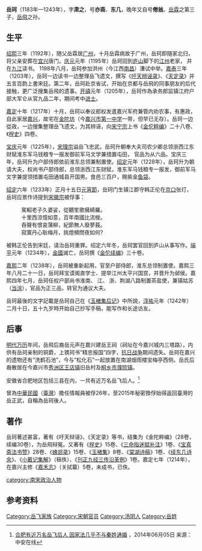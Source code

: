 '''岳珂'''（1183年—1243年），字'''肃之'''，号'''亦斋'''、'''东几'''，晚年又自号'''倦翁'''。[[岳霖|岳霖]]之第三子，[[岳飛|岳飛]]之孙。

==生平==
[[绍熙|绍熙]]三年（1192年），随父岳霖居[[广州|广州]]，十月岳霖病故于广州，岳珂即隨家北归，将父亲安葬在[[宜兴|宜兴]]唐门。[[庆元_(年号)|庆元]]元年（1195年）岳珂回到[[庐山|庐山]]脚下的[[江州|江州]]老家， 并在[[九江|九江]]读书。 1198年八月，岳珂参加洪州（今江西[[南昌|南昌]]）漕试中举。[[嘉泰|嘉泰]]三年（1203年），岳珂一边读书一边整理岳飞遗文，撰写《[[吁天辨诬录|吁天辨诬录]]》、《[[天定录|天定录]]》并五言百韵上書宋廷。第二年，岳珂赴京省试，开始在京都与岳飛的同事朋友的后代接触，更广泛搜集岳飛的遗事。[[开禧|开禧]]元年（1205年），岳珂作為承务郎监镇江府户部大军仑从官九品二年，期间考中[[进士|进士]]。

[[嘉定_(南宋)|嘉定]]十年（1217年）十月，岳珂以奉议郎权发遣嘉兴军府兼管内劝农事，有惠政，自此家居[[嘉兴|嘉兴]]，故宅在[[金陀坊|金陀坊]]（今[[嘉兴市第一中学|嘉兴市第一中学]]一带，但早已无存）。岳珂一边從政，一边搜集整理岳飞遗文，为其辨诬，向[[宋宁宗|宋宁宗]]上书《[[金佗粹编|金佗粹编]]》二十八卷、《[[桯史|桯史]]》四卷。

[[宝庆|宝庆]]元年（1225年），[[宋理宗|宋理宗]]谥岳飞忠武，岳珂升朝奉大夫司农少卿总领浙西江东财赋淮东军马钱粮专一报发御前军马文学兼措置屯田， 官品为从六品。宝庆三年，岳珂升为户部侍郎依前淮东总领兼制置使。[[绍定|绍定]]元年（1228年），岳珂升为朝请大夫，权尚书户部侍郎，总领浙西江东财赋，淮东军马钱粮专一报发，御前军马文字兼提领措置屯田通城县开国男。食邑三百户，赐紫金[[鱼袋|鱼袋]]。

[[绍定|绍定]]六年（1233年）正月十五日[[元宵節_(華人)|元宵節]]，岳珂门生镇江郡守韩正伦在[[京口|京口]]张灯，岳珂应景作诗提到[[宋徽宗|宋徽宗]]被俘事：
:駕軺老子久婆娑，從聽笙歌擁綺羅。
:十里西涼憶如意，百年南國比流梭。
:吞聲有恨哀蒲柳，紀節無人廢蓼莪。
:寂寞丹心耿梅月，挑燈頻問夜如何?
被韩正伦告到宋廷，请治岳珂重罪。绍定六年冬，岳珂罢官回到庐山从事写作。[[端平|端平]]元年（1234年），[[金國|金國]]滅亡，岳珂撰《[[金佗续编|金佗续编]]》三十卷。

[[嘉熙|嘉熙]]二年（1238年），岳珂被重新起用，官至户部侍郎，淮东总领制置使。嘉熙三年八月二十一日，岳珂拜宝谟阁直学士、提举江州太平兴国宫，并晋升为邺侯。嘉熙四年七月，岳珂任权户部尚书淮南、 江、 浙、荆湖八路制置茶盐使，兼镇姑苏（[[当涂|当涂]]），官品为正三品，转官为通议大夫。

岳珂最後的文字記載是岳珂自己在《[[玉楮集后记|玉楮集后记]]》中所說，[[淳祐|淳祐]]元年（1242年）二月十日，五十九岁時开始自己抄写手稿，能写作和长途访友。

==后事==
[[明代|明代]][[万历|万历]]年间，岳飛后裔岳元声在嘉兴建岳王祠（祠址在今嘉兴城内三塔路），内供有岳珂亲制的铜爵，上镌珂书“精忠报国”四字，[[抗日战争|抗日战争]]期间遗失。岳珂在嘉兴的遗物还有“洗鹤石池”，今与“松化石”一起放置在南湖烟雨楼宝梅亭西侧。岳氏后裔散居在今嘉兴市[[秀洲区|秀洲区]][[王店镇_(嘉兴市)|王店镇]]旧岳村及[[桐乡市|桐乡市]][[濮院镇|濮院镇]]。

安徽省合肥地区包括三县在内，一共有近万名岳飞后人。<ref>[http://news.ifeng.com/a/20140605/40593166_0.shtml  合肥有近万名岳飞后人 因家法几乎不与秦姓通婚] {{Wayback|url=http://news.ifeng.com/a/20140605/40593166_0.shtml |date=20200603171124 }}，2014年06月05日 来源：中安在线</ref>

曾為[[中華民國|中華民國]]（[[臺灣|臺灣]]）擔任情報員被俘26年，至2015年秘密換俘始得返回臺灣的岳正武，自稱為岳珂後人。

==著作==
岳珂著述甚富，著有《吁天辩诬》、《天定录》等书，结集为《金陀粹编》（28卷，续编30卷），为岳飛辩冤。又著有《[[桯史|桯史]]》15卷、《[[三命指迷赋补注|三命指迷赋补注]]》1卷、《[[宝真斋法书赞|宝真斋法书赞]]》28卷、《[[媿郯录|媿郯录]]》15卷、《[[玉楮集|玉楮集]]》8卷、《[[棠湖诗稿|棠湖诗稿]]》1卷、《[[续东几诗余|续东几诗余]]》、《[[小戴记集解|小戴记集解]]》（稿佚）、《[[刊正九经三传沿革例|刊正九经三传沿革例]]》1卷。嘉定七年（1214年），在嘉兴主修《[[嘉禾志|嘉禾志]]》（关拭纂）5卷，未成书，已佚。

[[category:南宋政治人物|category:南宋政治人物]]
[[Category:岳飞家族|Category:岳飞家族]]
[[Category:宋朝官员|Category:宋朝官员]]
[[Category:汤阴人|Category:汤阴人]]
[[Category:岳姓|Category:岳姓]]
==参考资料==
{{reflist}}